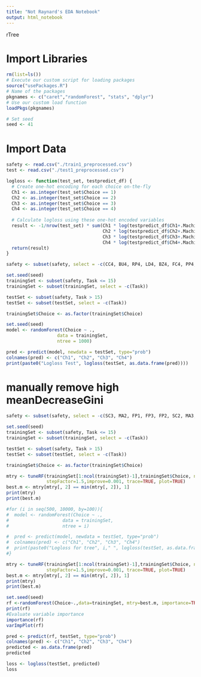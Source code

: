 ```yaml
---
title: "Not Raynard's EDA Notebook"
output: html_notebook
---
```


rTree

# Import Libraries
```r
rm(list=ls())
# Execute our custom script for loading packages
source("usePackages.R")
# Name of the packages 
pkgnames <- c("caret","randomForest", "stats", "dplyr")
# Use our custom load function
loadPkgs(pkgnames)

# Set seed
seed <- 41
```

# Import Data
```r
safety <- read.csv("./train1_preprocessed.csv")
test <- read.csv("./test1_preprocessed.csv")
```

```r
logloss <- function(test_set, testpredict_df) {
  # Create one-hot encoding for each choice on-the-fly
  Ch1 <- as.integer(test_set$Choice == 1)
  Ch2 <- as.integer(test_set$Choice == 2)
  Ch3 <- as.integer(test_set$Choice == 3)
  Ch4 <- as.integer(test_set$Choice == 4)
  
  # Calculate logloss using these one-hot encoded variables
  result <- -1/nrow(test_set) * sum(Ch1 * log(testpredict_df$Ch1+.Machine$double.eps) +
                                    Ch2 * log(testpredict_df$Ch2+.Machine$double.eps) +
                                    Ch3 * log(testpredict_df$Ch3+.Machine$double.eps) +
                                    Ch4 * log(testpredict_df$Ch4+.Machine$double.eps))
  return(result)
}
```

```r
safety <- subset(safety, select = -c(CC4, BU4, RP4, LD4, BZ4, FC4, PP4, KA4, SC4, TS4, NV4, Price4))

set.seed(seed)
trainingSet <- subset(safety, Task <= 15)
trainingSet <- subset(trainingSet, select = -c(Task))

testSet <- subset(safety, Task > 15)
testSet <- subset(testSet, select = -c(Task))

trainingSet$Choice <- as.factor(trainingSet$Choice)
```

```r
set.seed(seed)
model <- randomForest(Choice ~ ., 
                   data = trainingSet,
                   ntree = 1000)

pred <- predict(model, newdata = testSet, type="prob")
colnames(pred) <- c("Ch1", "Ch2", "Ch3", "Ch4")
print(paste0("Logloss Test", logloss(testSet, as.data.frame(pred))))
```

# manually remove high meanDecreaseGini
```r
safety <- subset(safety, select = -c(SC3, MA2, FP1, FP3, FP2, SC2, MA3, NS3, NS1, NS2, BU1, BU2, BU3, Urbind, ageind, AF3, LD2, BZ2, CC3, TS2, BZ1, BZ3, PP2, AF1, LD3, LB3, LB2, LB1, MA1, SC1, FA3, KA1, KA2, HU2, NV2, NV1, NV3, TS3, CC2, CC1, PP3, TS1, PP1, GN2, GN1, RP1, FC3, FC1, RP2, FC2, RP3, FA1, HU1, HU3, FA2, KA3, GN4, HU4, AF4, LB4, MA4, FP4, FA4, NS4, GN4, milesind, AF2, LD1, pparkind, regionind, segmentind, educind, nightind, GN3, genderind))

set.seed(seed)
trainingSet <- subset(safety, Task <= 15)
trainingSet <- subset(trainingSet, select = -c(Task))

testSet <- subset(safety, Task > 15)
testSet <- subset(testSet, select = -c(Task))

trainingSet$Choice <- as.factor(trainingSet$Choice)
```


```r
mtry <- tuneRF(trainingSet[1:ncol(trainingSet)-1],trainingSet$Choice, ntreeTry=1000,
               stepFactor=1.5,improve=0.001, trace=TRUE, plot=TRUE)
best.m <- mtry[mtry[, 2] == min(mtry[, 2]), 1]
print(mtry)
print(best.m)
```

```r
#for (i in seq(500, 10000, by=100)){
#  model <- randomForest(Choice ~ ., 
#                    data = trainingSet,
#                    ntree = i)

#  pred <- predict(model, newdata = testSet, type="prob")
#  colnames(pred) <- c("Ch1", "Ch2", "Ch3", "Ch4")
#  print(paste0("Logloss for tree", i," ", logloss(testSet, as.data.frame(pred))))
#}
```

```r
mtry <- tuneRF(trainingSet[1:ncol(trainingSet)-1],trainingSet$Choice, ntreeTry=1400,
               stepFactor=1.5,improve=0.001, trace=TRUE, plot=TRUE)
best.m <- mtry[mtry[, 2] == min(mtry[, 2]), 1]
print(mtry)
print(best.m)
```

```r
set.seed(seed)
rf <-randomForest(Choice~.,data=trainingSet, mtry=best.m, importance=TRUE,ntree=1400)
print(rf)
#Evaluate variable importance
importance(rf)
varImpPlot(rf)
```

```r
pred <- predict(rf, testSet, type="prob")
colnames(pred) <- c("Ch1", "Ch2", "Ch3", "Ch4")
predicted <- as.data.frame(pred)
predicted
```


```r
loss <- logloss(testSet, predicted)
loss
```

